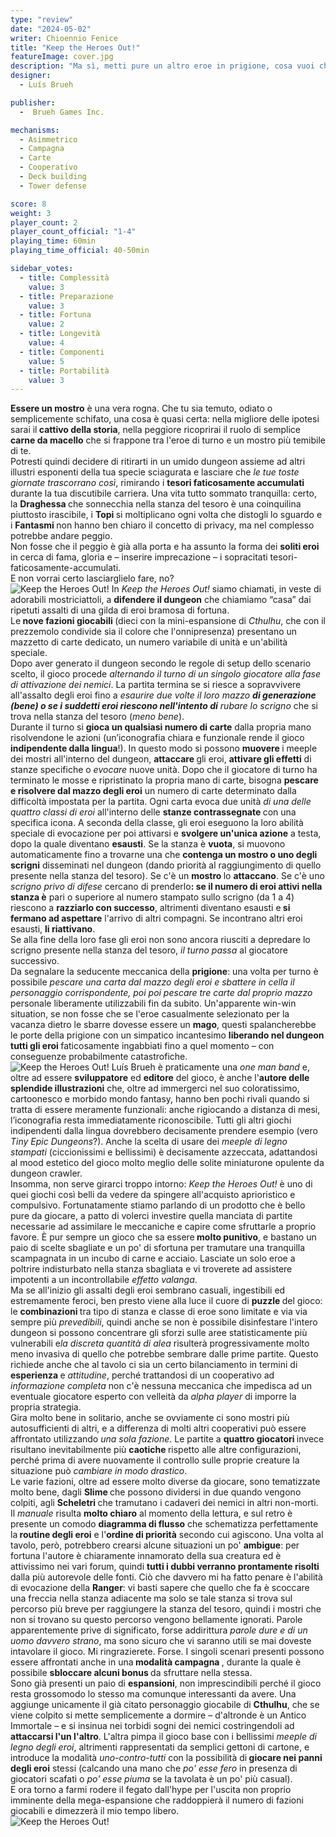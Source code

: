 ```yaml
---
type: "review"
date: "2024-05-02"
writer: Chioennio Fenice
title: "Keep the Heroes Out!"
featureImage: cover.jpg
description: "Ma sì, metti pure un altro eroe in prigione, cosa vuoi che succeda"
designer:
  - Luís Brueh

publisher:
  -  Brueh Games Inc.

mechanisms:
  - Asimmetrico
  - Campagna
  - Carte
  - Cooperativo
  - Deck building
  - Tower defense

score: 8
weight: 3
player_count: 2
player_count_official: "1-4"
playing_time: 60min
playing_time_official: 40-50min

sidebar_votes:
  - title: Complessità
    value: 3
  - title: Preparazione
    value: 3
  - title: Fortuna
    value: 2
  - title: Longevità
    value: 4
  - title: Componenti
    value: 5
  - title: Portabilità
    value: 3
---
```


<Setting>
  <strong>Essere un mostro</strong> è una vera rogna. Che tu sia temuto, odiato o semplicemente schifato, una cosa è quasi certa: nella migliore delle ipotesi sarai il<strong> cattivo della storia</strong>, nella peggiore ricoprirai il ruolo di semplice <strong>carne da macello</strong> che si frappone tra l'eroe di turno e un mostro più temibile di te.<br />
Potresti quindi decidere di ritirarti in un umido dungeon assieme ad altri illustri esponenti della tua specie sciagurata e lasciare che <em>le tue toste giornate trascorrano così</em>, rimirando i <strong>tesori faticosamente accumulati</strong> durante la tua discutibile carriera. Una vita tutto sommato tranquilla: certo, la <strong>Draghessa </strong>che sonnecchia nella stanza del tesoro è una coinquilina piuttosto irascibile, i <strong>Topi </strong>si moltiplicano ogni volta che distogli lo sguardo e i <strong>Fantasmi </strong>non hanno ben chiaro il concetto di privacy, ma nel complesso potrebbe andare peggio.<br />
Non fosse che il peggio è già alla porta e ha assunto la forma dei <strong>soliti eroi</strong> in cerca di fama, gloria e – inserire imprecazione – i sopracitati tesori-faticosamente-accumulati.<br />
E non vorrai certo lasciarglielo fare, no?<br />
</Setting>

<img src="./game1.jpg" alt="Keep the Heroes Out!" />

<Rules>
 In <em>Keep the Heroes Out!</em> siamo chiamati, in veste di adorabili mostriciattoli, a <strong>difendere il dungeon</strong> che chiamiamo “casa” dai ripetuti assalti di una gilda di eroi bramosa di fortuna.<br />
Le<strong> nove fazioni giocabili </strong>(dieci con la mini-espansione di <em>Cthulhu</em>, che con il prezzemolo condivide sia il colore che l'onnipresenza) presentano un mazzetto di carte dedicato, un numero variabile di unità e un'abilità speciale.<br />
Dopo aver generato il dungeon secondo le regole di setup dello scenario scelto, il gioco procede <em>alternando il turno di un singolo giocatore alla fase di attivazione dei nemici</em>. La partita termina se si riesce a sopravvivere all'assalto degli eroi fino a <em>esaurire due volte il loro mazzo <strong>di generazione (<em>bene</em>) o se i suddetti eroi riescono nell'intento di</strong> rubare lo scrigno</em> che si trova nella stanza del tesoro (<em>meno bene</em>).<br />
Durante il turno si <strong> gioca un qualsiasi numero di carte</strong> dalla propria mano risolvendone le azioni (un’iconografia chiara e funzionale rende il gioco <strong>indipendente dalla lingua</strong>!). In questo modo si possono <strong>muovere </strong>i meeple dei mostri all'interno del dungeon, <strong>attaccare </strong>gli eroi, <strong>attivare gli effetti</strong> di stanze specifiche o <em>evocare </em>nuove unità. Dopo che il giocatore di turno ha terminato le mosse e ripristinato la propria mano di carte, bisogna <strong>pescare e risolvere dal mazzo degli eroi</strong> un numero di carte determinato dalla difficoltà impostata per la partita.
Ogni carta evoca due unità <em>di una delle quattro classi di eroi</em> all'interno delle <strong>stanze contrassegnate </strong>con una specifica icona. A seconda della classe, gli eroi eseguono la loro abilità speciale di evocazione per poi attivarsi e <strong>svolgere un'unica azione</strong> a testa, dopo la quale diventano <strong>esausti</strong>. Se la stanza è <strong>vuota</strong>, si muovono automaticamente fino a trovarne una che <strong>contenga un mostro o uno degli scrigni</strong> disseminati nel dungeon (dando priorità al raggiungimento di quello presente nella stanza del tesoro). Se c'è un <strong>mostro </strong>lo <strong>attaccano</strong>. Se c'è uno <em>scrigno privo di difese</em> cercano di prenderlo<strong>: se il numero di eroi attivi nella stanza è</strong> pari o superiore al numero stampato sullo scrigno (da 1 a 4) riescono a <strong>razziarlo con successo</strong>, altrimenti diventano esausti e<strong> si fermano ad aspettare</strong> l'arrivo di altri compagni. Se incontrano altri eroi esausti, <strong>li riattivano</strong>.<br />
Se alla fine della loro fase gli eroi non sono ancora riusciti a depredare lo scrigno presente nella stanza del tesoro,<em> il turno passa</em> al giocatore successivo.<br />
Da segnalare la seducente meccanica della <strong>prigione</strong>: una volta per turno è possibile <em>pescare una carta dal mazzo degli eroi e sbattere in cella il personaggio corrispondente, poi poi pescare tre carte dal proprio mazzo</em> personale liberamente utilizzabili fin da subito. Un'apparente win-win situation, se non fosse che se l'eroe casualmente selezionato per la vacanza dietro le sbarre dovesse essere un <strong>mago</strong>, questi spalancherebbe le porte della prigione con un simpatico incantesimo <strong>liberando nel dungeon tutti gli eroi </strong>faticosamente ingabbiati fino a quel momento – con conseguenze probabilmente catastrofiche.<br />
</Rules>

<img src="./game2.jpg" alt="Keep the Heroes Out!" />

<Feedback>
Luís Brueh è praticamente una <em>one man band</em> e, oltre ad essere <strong>sviluppatore</strong> ed <strong>editore</strong> del gioco, è anche l'<strong>autore delle splendide illustrazioni</strong> che, oltre ad immergerci nel suo coloratissimo, cartoonesco e morbido mondo fantasy, hanno ben pochi rivali quando si tratta di essere meramente funzionali: anche rigiocando a distanza di mesi, l’iconografia resta immediatamente riconoscibile. Tutti gli altri giochi indipendenti dalla lingua dovrebbero decisamente prendere esempio (vero <em>Tiny Epic Dungeons</em>?). Anche la scelta di usare dei<em> meeple di legno stampati</em> (ciccionissimi e bellissimi) è decisamente azzeccata, adattandosi al mood estetico del gioco molto meglio delle solite miniaturone opulente da dungeon crawler.<br />
Insomma, non serve girarci troppo intorno: <em>Keep the Heroes Out!</em> è uno di quei giochi così belli da vedere da spingere all'acquisto aprioristico e compulsivo.
Fortunatamente stiamo parlando di un prodotto che è bello pure da giocare, a patto di volerci investire quella manciata di partite necessarie ad assimilare le meccaniche e capire come sfruttarle a proprio favore. È pur sempre un gioco che sa essere<strong> molto punitivo</strong>, e bastano un paio di scelte sbagliate e un po' di sfortuna per tramutare una tranquilla scampagnata in un incubo di carne e acciaio. Lasciate un solo eroe a poltrire indisturbato nella stanza sbagliata e vi troverete ad assistere impotenti a un incontrollabile <em>effetto valanga</em>.<br/>
Ma se all'inizio gli assalti degli eroi sembrano casuali, ingestibili ed estremamente feroci, ben presto viene alla luce il cuore di <strong>puzzle </strong> del gioco: le <strong>combinazioni </strong>tra tipo di stanza e classe di eroe sono limitate e via via sempre più <em>prevedibili</em>, quindi anche se non è possibile disinfestare l'intero dungeon si possono concentrare gli sforzi sulle aree statisticamente più vulnerabili e<em>la discreta quantità di alea</em> risulterà progressivamente molto meno invasiva di quello che potrebbe sembrare dalle prime partite.
Questo richiede anche che al tavolo ci sia un certo bilanciamento in termini di <strong>esperienza </strong>e <em>attitudine</em>, perché trattandosi di un <Link to='/mechanisms/cooperativo'>cooperativo</Link> ad <em>informazione completa </em>non c'è nessuna meccanica che impedisca ad un eventuale giocatore esperto con velleità da<em> alpha player</em> di imporre la propria strategia.<br />
Gira molto bene in <Link to="/mechanisms/solitario/">solitario</Link>, anche se ovviamente ci sono mostri più autosufficienti di altri, e a differenza di molti altri cooperativi può essere affrontato utilizzando <em>una sola fazione</em>. Le partite a <strong>quattro giocatori </strong>invece risultano inevitabilmente più <strong>caotiche </strong>rispetto alle altre configurazioni, perché prima di avere nuovamente il controllo sulle proprie creature la situazione può <em>cambiare in modo drastico</em>.<br />
Le varie fazioni, oltre ad essere molto diverse da giocare, sono tematizzate molto bene, dagli <strong>Slime </strong>che possono dividersi in due quando vengono colpiti, agli <strong>Scheletri </strong>che tramutano i cadaveri dei nemici in altri non-morti.<br />
Il <em>manuale</em> risulta <strong>molto chiaro</strong> al momento della lettura, e sul retro è presente un comodo <strong>diagramma di flusso</strong> che schematizza perfettamente  la<strong> routine degli eroi</strong> e l'<strong>ordine di priorità</strong> secondo cui agiscono. Una volta al tavolo, però, potrebbero crearsi alcune situazioni un po' <strong>ambigue</strong>: per fortuna l'autore è chiaramente innamorato della sua creatura ed è attivissimo nei vari forum, quindi <strong>tutti i dubbi verranno prontamente risolti</strong> dalla più autorevole delle fonti. Ciò che davvero mi ha fatto penare è l'abilità di evocazione della <strong>Ranger</strong>: vi basti sapere che quello che fa è scoccare una freccia nella stanza adiacente ma solo se tale stanza si trova sul percorso più breve per raggiungere la stanza del tesoro, quindi i mostri che non si trovano su questo percorso vengono bellamente ignorati. Parole apparentemente prive di significato, forse addirittura <em>parole dure e di un uomo davvero strano</em>, ma sono sicuro che vi saranno utili se mai doveste intavolare il gioco. Mi ringrazierete. Forse.
I singoli scenari presenti possono essere affrontati anche in una<strong> modalità campagna </strong>, durante la quale è possibile <strong>sbloccare alcuni bonus </strong>da sfruttare nella stessa.<br />
Sono già presenti un paio di <strong>espansioni</strong>, non imprescindibili perché il gioco resta grossomodo lo stesso ma comunque interessanti da avere. Una aggiunge unicamente il già citato personaggio giocabile di <strong>Cthulhu</strong>, che se viene colpito si mette semplicemente a dormire – d'altronde è un Antico Immortale – e si insinua nei torbidi sogni dei nemici costringendoli ad <strong>attaccarsi l'un l'altro</strong>. L'altra pimpa il gioco base con i bellissimi <em> meeple di legno degli eroi</em>, altrimenti rappresentati da semplici gettoni di cartone, e introduce la modalità <em>uno-contro-tutti</em> con la possibilità di<strong> giocare nei panni degli eroi</strong> stessi (calcando una mano che <em>po' esse fero</em> in presenza di giocatori scafati o <em>po' esse piuma</em> se la tavolata è un po' più casual).<br />
E ora torno a farmi rodere il fegato dall'hype per l'uscita non proprio imminente della mega-espansione che raddoppierà il numero di fazioni giocabili e dimezzerà il mio tempo libero.<br />
</Feedback>

<img src="./game3.jpg" alt="Keep the Heroes Out!" />
